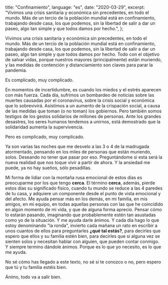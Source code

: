   title: "Confinamiento",
  language: "es",
  date: "2020-03-29",
  excerpt:
    "Vivimos una crisis sanitaria y económica sin precedentes, en todo el mundo. Más de un tercio de la población mundial está en confinamiento, trabajando desde casa, los que podemos, sin la libertad de salir a dar un paseo, algo tan simple y que todos damos por hecho.",
};

Vivimos una crisis sanitaria y económica sin precedentes, en todo el mundo. Más de un tercio de la población mundial está en confinamiento, trabajando desde casa, los que podemos, sin la libertad de salir a dar un paseo, algo tan simple y que todos damos por hecho. Todo con el objetivo de salvar vidas, porque nuestros mayores (principalmente) están muriendo, y las medidas de contención y distanciamiento son claves para parar la pandemia.

Es complicado, muy complicado.

En momentos de incertidumbre, es cuando los miedos y el estrés aparecen con más fuerza. Cada día, sufrimos un bombardeo de noticias sobre las muertes causadas por el coronavirus, sobre la crisis social y económica que lo sobrevivirá. Asistimos a un aumento de la crispación social, a causa de las medidas que toman (o no toman) los gobiernos. Pero también somos testigos de los gestos solidarios de millones de personas. Ante los grandes desastres, los seres humanos tendemos a unirnos, está demostrado que la solidaridad aumenta la supervivencia.

Pero es complicado, muy complicado.

Ya son varias las noches que me desvelo a las 3 o 4 de la madrugada atormentado, pensando en los miles de personas que están muriendo, solos. Deseando no tener que pasar por eso. Preguntándome si esta será la nueva realidad que nos toque vivir a partir de ahora. Y la ansiedad me puede, ya no hay sueños, sólo pesadillas.

Mi forma de lidiar con la montaña rusa emocional de estos días es preocuparme por los que tengo **cerca**. El término **cerca**, además, pierde estos días su significado físico, cuando tu mundo se reduce a las 4 paredes de tu casa, y adquiere un componente desde el punto de vista emocional y del afecto. Me ayuda pensar más en los demás, en mi familia, en mis amigos, en mi equipo, en todas aquellas personas con las que he coincidido en algún momento de mi vida, y que de alguna forma aprecio. Pensar cómo lo estarán pasando, imaginando que probablemente estén tan asustadas como yo de la situación. Y me ayuda darle ánimos. Y cada día hago lo que estoy denominando "la ronda", invierto cada mañana un rato en escribir a unos cuantos de ellos para preguntarles **¿qué tal estás?**, para decirles que espero que ellos y su familia estén bien, para decirles que si alguna vez se sienten solos y necesitan hablar con alguien, que pueden contar conmigo. Y siempre termino dándole ánimos. Porque es lo que yo necesito, es lo que me ayuda.

No sé cómo has llegado a este texto, no sé si te conozco o no, pero espero que tú y tu familia estéis bien.

Ánimo, todo va a salir bien.
